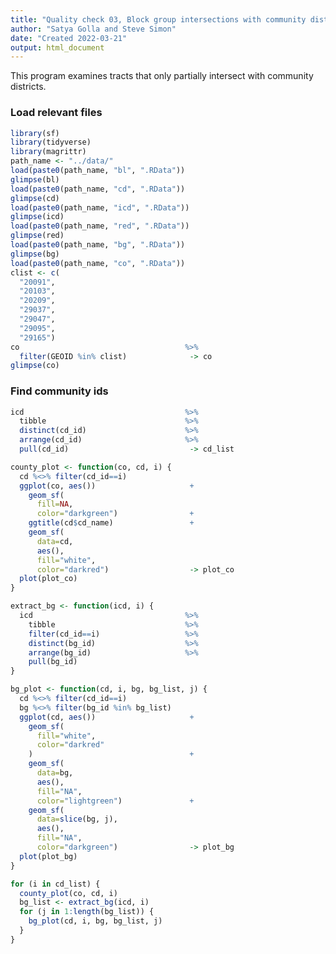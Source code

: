 ```yaml
---
title: "Quality check 03, Block group intersections with community districts"
author: "Satya Golla and Steve Simon"
date: "Created 2022-03-21"
output: html_document
---
```


This program examines tracts that only partially intersect with community districts.

### Load relevant files

```r
library(sf)
library(tidyverse)
library(magrittr)
path_name <- "../data/"
load(paste0(path_name, "bl", ".RData"))
glimpse(bl)
load(paste0(path_name, "cd", ".RData"))
glimpse(cd)
load(paste0(path_name, "icd", ".RData"))
glimpse(icd)
load(paste0(path_name, "red", ".RData"))
glimpse(red)
load(paste0(path_name, "bg", ".RData"))
glimpse(bg)
load(paste0(path_name, "co", ".RData"))
clist <- c(
  "20091",
  "20103",
  "20209",
  "29037",
  "29047",
  "29095",
  "29165")
co                                     %>%
  filter(GEOID %in% clist)              -> co
glimpse(co)

```

### Find community ids

```r
icd                                    %>%
  tibble                               %>%
  distinct(cd_id)                      %>%
  arrange(cd_id)                       %>%
  pull(cd_id)                           -> cd_list
```

```r
county_plot <- function(co, cd, i) {
  cd %<>% filter(cd_id==i)
  ggplot(co, aes())                     +
    geom_sf(
      fill=NA,
      color="darkgreen")                +
    ggtitle(cd$cd_name)                 +
    geom_sf(
      data=cd,
      aes(),
      fill="white",
      color="darkred")                  -> plot_co
  plot(plot_co)
}

extract_bg <- function(icd, i) {
  icd                                  %>%
    tibble                             %>%
    filter(cd_id==i)                   %>%
    distinct(bg_id)                    %>%
    arrange(bg_id)                     %>%
    pull(bg_id)                       
}

bg_plot <- function(cd, i, bg, bg_list, j) {
  cd %<>% filter(cd_id==i)
  bg %<>% filter(bg_id %in% bg_list)
  ggplot(cd, aes())                     +
    geom_sf(
      fill="white",
      color="darkred"
    )                                   +
    geom_sf(
      data=bg,
      aes(),
      fill="NA",
      color="lightgreen")               +
    geom_sf(
      data=slice(bg, j),
      aes(),
      fill="NA",
      color="darkgreen")                -> plot_bg
  plot(plot_bg)
}
```

```r
for (i in cd_list) {
  county_plot(co, cd, i)
  bg_list <- extract_bg(icd, i)
  for (j in 1:length(bg_list)) {
    bg_plot(cd, i, bg, bg_list, j)
  }
}
```


<!---Key census links go here--->
